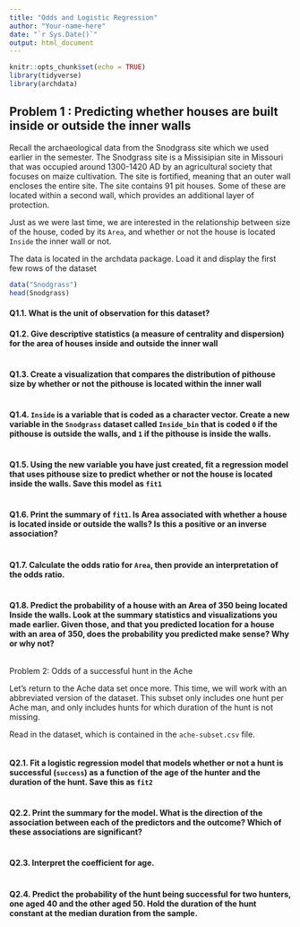 ```yaml
---
title: "Odds and Logistic Regression"
author: "Your-name-here"
date: "`r Sys.Date()`"
output: html_document
---
```


```r
knitr::opts_chunk$set(echo = TRUE)
library(tidyverse)
library(archdata)
```

## Problem 1 : Predicting whether houses are built inside or outside the inner walls

Recall the archaeological data from the Snodgrass site which we used earlier in the semester. The Snodgrass site is a Missisipian site in Missouri that was occupied around 1300-1420 AD by an agricultural society that focuses on maize cultivation. The site is fortified, meaning that an outer wall encloses the entire site. The site contains 91 pit houses. Some of these are located within a second wall, which provides an additional layer of protection.

Just as we were last time, we are interested in the relationship between size of the house, coded by its `Area`, and whether or not the house is located `Inside` the inner wall or not.

The data is located in the archdata package. Load it and display the first few rows of the dataset

```r
data("Snodgrass")
head(Snodgrass)

```

#### Q1.1. What is the unit of observation for this dataset?



#### Q1.2. Give descriptive statistics (a measure of centrality and dispersion) for the area of houses inside and outside the inner wall

```r



```

#### Q1.3. Create a visualization that compares the distribution of pithouse size by whether or not the pithouse is located within the inner wall

```r


```

#### Q1.4. `Inside` is a variable that is coded as a character vector. Create a new variable in the `Snodgrass` dataset called `Inside_bin` that is coded `0` if the pithouse is outside the walls, and `1` if the pithouse is inside the walls. 

```r


```

#### Q1.5. Using the new variable you have just created, fit a regression model that uses pithouse size to predict whether or not the house is located inside the walls. Save this model as `fit1`

```r


```

#### Q1.6. Print the summary of `fit1`. Is Area associated with whether a house is located inside or outside the walls? Is this a positive or an inverse association?

```r


```

#### Q1.7. Calculate the odds ratio for `Area`, then provide an interpretation of the odds ratio.


```r


```

#### Q1.8. Predict the probability of a house with an Area of 350 being located Inside the walls. Look at the summary statistics and visualizations you made earlier. Given those, and that you predicted location for a house with an area of 350, does the probability you predicted make sense? Why or why not?

```r


```



Problem 2: Odds of a successful hunt in the Ache

Let's return to the Ache data set once more. This time, we will work with an abbreviated version of the dataset. This subset only includes one hunt per Ache man, and only includes hunts for which duration of the hunt is not missing.

Read in the dataset, which is contained in the `ache-subset.csv` file.  

```r


```

#### Q2.1. Fit a logistic regression model that models whether or not a hunt is successful (`success`) as a function of the age of the hunter and the duration of the hunt. Save this as `fit2`

```r

```

#### Q2.2. Print the summary for the model. What is the direction of the association between each of the predictors and the outcome? Which of these associations are significant?



```r


```

#### Q2.3. Interpret the coefficient for age.



```r


```

#### Q2.4. Predict the probability of the hunt being successful for two hunters, one aged 40 and the other aged 50. Hold the duration of the hunt constant at the median duration from the sample.

```r



```



